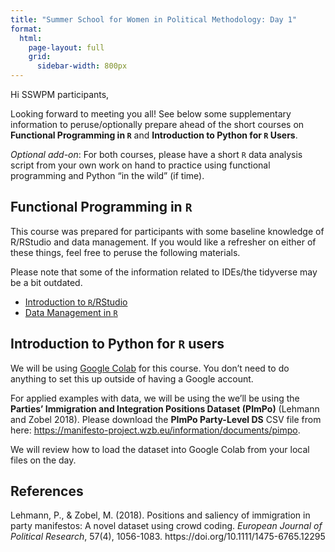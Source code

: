 ```yaml
---
title: "Summer School for Women in Political Methodology: Day 1" 
format: 
  html: 
    page-layout: full
    grid: 
      sidebar-width: 800px
---
```


Hi SSWPM participants, 

Looking forward to meeting you all! See below some supplementary information to peruse/optionally prepare ahead of the short courses on <b>Functional Programming in `R`</b> and <b>Introduction to Python for `R` Users</b>. 

_Optional add-on_: For both courses, please have a short `R` data analysis script from your own work on hand to practice using functional programming and Python "in the wild" (if time). 

## Functional Programming in `R`

This course was prepared for participants with some baseline knowledge of R/RStudio and data management. If you would like a refresher on either of these things, feel free to peruse the following materials.

Please note that some of the information related to IDEs/the tidyverse may be a bit outdated. 

- [Introduction to `R`/RStudio](files/HertieDSWorkshop_Session1.pdf)
- [Data Management in `R`](files/HertieDSWorkshop_Session2.pdf)

## Introduction to Python for `R` users

We will be using [Google Colab](https://colab.research.google.com/) for this course. You don't need to do anything to set this up outside of having a Google account. 
 
For applied examples with data, we will be using the we’ll be using the __Parties’ Immigration and Integration Positions Dataset (PImPo)__ (Lehmann and Zobel 2018). Please download the __PImPo Party-Level DS__ CSV file from here: [https://manifesto-project.wzb.eu/information/documents/pimpo](https://manifesto-project.wzb.eu/information/documents/pimpo). 

We will review how to load the dataset into Google Colab from your local files on the day.

## References 

Lehmann, P., & Zobel, M.  (2018). Positions and saliency of immigration in party manifestos: A novel dataset using crowd coding. *European Journal of Political Research*, 57(4), 1056-1083. https://doi.org/10.1111/1475-6765.12295

